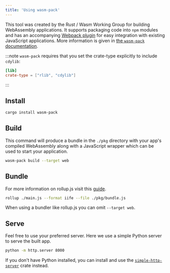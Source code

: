 ```yaml
---
title: 'Using wasm-pack'
---
```


This tool was created by the Rust / Wasm Working Group for building WebAssembly applications. It supports packaging code into `npm` modules and has an accompanying [Webpack plugin](https://github.com/wasm-tool/wasm-pack-plugin) for easy integration with existing JavaScript applications. More information is given in [the `wasm-pack` documentation](https://rustwasm.github.io/docs/wasm-pack/introduction.html).

:::note
`wasm-pack` requires that you set the crate-type explicitly to include `cdylib`:

```toml
[lib]
crate-type = ["rlib", "cdylib"]
```

:::

## Install

```bash
cargo install wasm-pack
```

## Build

This command will produce a bundle in the `./pkg` directory with your app's compiled WebAssembly
along with a JavaScript wrapper which can be used to start your application.

```bash
wasm-pack build --target web
```

## Bundle

For more information on rollup.js visit this [guide](https://rollupjs.org/guide/en/#quick-start).

```bash
rollup ./main.js --format iife --file ./pkg/bundle.js
```

When using a bundler like rollup.js you can omit `--target web`.

## Serve

Feel free to use your preferred server. Here we use a simple Python server to serve the built app.

```bash
python -m http.server 8000
```

If you don't have Python installed, you can install and use the [`simple-http-server`](https://github.com/TheWaWaR/simple-http-server) crate instead.
